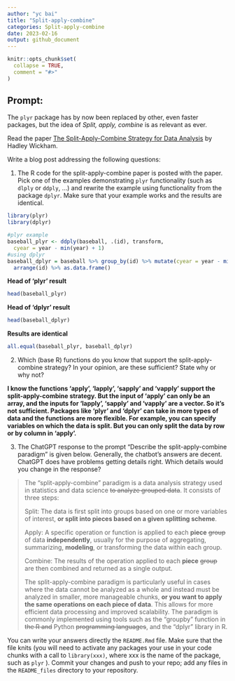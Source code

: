 ```yaml
---
author: "yc bai"
title: "Split-apply-combine"
categories: Split-apply-combine
date: 2023-02-16
output: github_document
---
```


<!-- README.md is generated from README.Rmd. Please edit that file -->

```r
knitr::opts_chunk$set(
  collapse = TRUE,
  comment = "#>"
)
```

## Prompt:

The `plyr` package has by now been replaced by other, even faster
packages, but the idea of *Split, apply, combine* is as relevant as
ever.

Read the paper [The Split-Apply-Combine Strategy for Data
Analysis](https://www.jstatsoft.org/article/view/v040i01) by Hadley
Wickham.

Write a blog post addressing the following questions:

1.  The R code for the split-apply-combine paper is posted with the
    paper. Pick one of the examples demonstrating `plyr` functionality
    (such as `dlply` or `ddply`, ...) and rewrite the example using
    functionality from the package `dplyr`. Make sure that your example
    works and the results are identical.
```r
library(plyr)
library(dplyr)
```

```r
#plyr example
baseball_plyr <- ddply(baseball, .(id), transform, 
  cyear = year - min(year) + 1)
#using dplyr 
baseball_dplyr = baseball %>% group_by(id) %>% mutate(cyear = year - min(year) + 1) %>%
  arrange(id) %>% as.data.frame()
```
**Head of 'plyr' result**
```r
head(baseball_plyr)
```
**Head of 'dplyr' result**
```r
head(baseball_dplyr)
```
**Results are identical**

```r
all.equal(baseball_plyr, baseball_dplyr)
```

2.  Which (base R) functions do you know that support the
    split-apply-combine strategy? In your opinion, are these sufficient?
    State why or why not?

**I know the functions 'apply', 'lapply', 'sapply' and 'vapply' support the split-apply-combine strategy. But the input of 'apply' can only be an array, and the inputs for 'lapply', 'sapply' and 'vapply' are a vector. So it's not sufficient. Packages like 'plyr' and 'dplyr' can take in more types of data and the functions are more flexible. For example, you can specify variables on which the data is split. But you can only split the data by row or by column in 'apply'.**

3. The ChatGPT response to the prompt "Describe the split-apply-combine paradigm" is given below. Generally, the chatbot's answers are decent. ChatGPT does have problems getting details right. Which details would you change in the response? 

    
>    The "split-apply-combine" paradigm is a data analysis strategy used in statistics and data science ~~to analyze grouped data~~. It consists of three steps:
>
>    Split: The data is first split into groups based on one or more variables of interest, **or split into pieces based on a given splitting scheme**.
>
>    Apply: A specific operation or function is applied to each **piece** ~~group~~ of data **independently**, usually for the purpose of aggregating, summarizing, **modeling**, or transforming the data within each group.
>
> Combine: The results of the operation applied to each **piece** ~~group~~ are then combined and returned as a single output.
>
> The split-apply-combine paradigm is particularly useful in cases where the data cannot be analyzed as a whole and instead must be analyzed in smaller, more manageable chunks, **or you want to apply the same operations on each piece of data**. This allows for more efficient data processing and improved scalability. The paradigm is commonly implemented using tools such as the "groupby" function in ~~the R and~~ Python ~~programming languages~~, and the "dplyr" library in R.



You can write your answers directly the `README.Rmd` file. 
Make sure that the file knits (you will need to activate any packages your use in your code chunks with a call to `library(xxx)`, where xxx is the name of the package, such as `plyr` ).
Commit your changes and push to your repo;  add any files in the `README_files` directory to your repository. 

